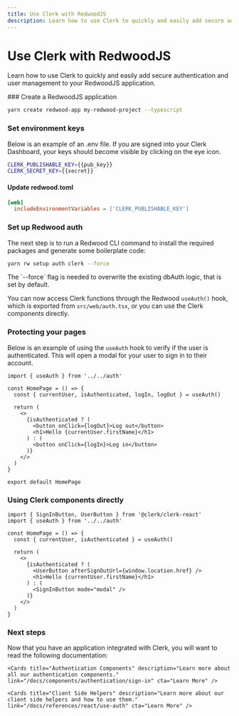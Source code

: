 ```yaml
---
title: Use Clerk with RedwoodJS
description: Learn how to use Clerk to quickly and easily add secure authentication and user management to your RedwoodJS application.
---
```



# Use Clerk with RedwoodJS

Learn how to use Clerk to quickly and easily add secure authentication and user management to your RedwoodJS application.

<Steps>
### Create a RedwoodJS application

```sh filename="terminal" copy
yarn create redwood-app my-redwood-project --typescript
```

### Set environment keys

Below is an example of an .env file. If you are signed into your Clerk Dashboard, your keys should become visible by clicking on the eye icon.

<InjectKeys>

```sh copy filename=".env"
CLERK_PUBLISHABLE_KEY={{pub_key}}
CLERK_SECRET_KEY={{secret}}
```

</InjectKeys>

#### Update redwood.toml

```toml copy filename="redwood.toml"
[web]
  includeEnvironmentVariables = ['CLERK_PUBLISHABLE_KEY']
```

### Set up Redwood auth

The next step is to run a Redwood CLI command to install the required packages and generate some boilerplate code:

```sh copy filename="my-redwood-project"
yarn rw setup auth clerk --force
```

<Callout type="info">
The `--force` flag is needed to overwrite the existing dbAuth logic, that is set by default.
</Callout>

You can now access Clerk functions through the Redwood `useAuth()` hook, which is exported from `src/web/auth.tsx`, or you can use the Clerk components directly.

### Protecting your pages

Below is an example of using the `useAuth` hook to verify if the user is authenticated. This will open a modal for your user to sign in to their account.

```tsx filename="index.tsx" copy
import { useAuth } from '../../auth'

const HomePage = () => {
  const { currentUser, isAuthenticated, logIn, logOut } = useAuth()

  return (
    <>
      {isAuthenticated ? (
        <button onClick={logOut}>Log out</button>
        <h1>Hello {currentUser.firstName}</h1>
      ) : (
        <button onClick={logIn}>Log in</button>
      )}
    </>
  )
}

export default HomePage
```

### Using Clerk components directly

```tsx filename="index.tsx" copy
import { SignInButton, UserButton } from '@clerk/clerk-react'
import { useAuth } from '../../auth'

const HomePage = () => {
  const { currentUser, isAuthenticated } = useAuth()

  return (
    <>
      {isAuthenticated ? (
        <UserButton afterSignOutUrl={window.location.href} />
        <h1>Hello {currentUser.firstName}</h1>
      ) : (
        <SignInButton mode="modal" />
      )}
    </>
  )
}
```

</Steps>

### Next steps

Now that you have an application integrated with Clerk, you will want to read the following documentation:

<div className="container mx-auto my-4">
  <div className="grid grid-cols-1 gap-6 md:grid-cols-2">
    <Cards title="Customization & Localization" description="Learn how to customize and localize the Clerk components." link="/docs/components/customization/overview" cta="Learn More" />

    <Cards title="Authentication Components" description="Learn more about all our authentication components." link="/docs/components/authentication/sign-in" cta="Learn More" />

    <Cards title="Client Side Helpers" description="Learn more about our client side helpers and how to use them." link="/docs/references/react/use-auth" cta="Learn More" />
  </div>
</div>
